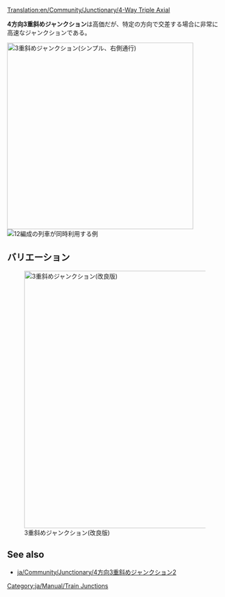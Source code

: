 [[Translation:en/Community/Junctionary/4-Way Triple Axial]]

{{ja/Community/Junctionary/Navigation}}
'''4方向3重斜めジャンクション'''は高価だが、特定の方向で交差する場合に非常に高速なジャンクションである。

[[File:en/Community/Junctionary/Tripleaxial.png|none|thumb|435px|3重斜めジャンクション(シンプル、'''右側通行''')]]
[[File:en/Community/Junctionary/4wta.gif|right|thumb|12編成の列車が同時利用する例]]

{{ja/Community/Junctionary/Junction Criteria|高価|3|1|0|1|0|0|1|1|0|0|1|||
*非常に多くの列車が同時に利用できる。
*特定の方向にのみ利用可能である(上と下 / 左と右)。
*そこまで大きな場所を必要としない(12x12)。
*急カーブがほとんどない(高速化のためには改良版を参照のこと)。
*斜面がない(特に高速化に有効)。
*デッドロックや渋滞が発生しない。
*分岐や合流が存在しない。
*分岐も合流もないので、単線や複線でも利用できる。好きなように使おう。
*出口より入口は1段高い位置にある。
}}

==バリエーション==
[[File:en/Community/Junctionary/Tripleaxial2.png|none|thumb|600px|3重斜めジャンクション(改良版)]]

==See also==
* [[ja/Community/Junctionary/4方向3重斜めジャンクション2]]

[[Category:ja/Manual/Train Junctions]]